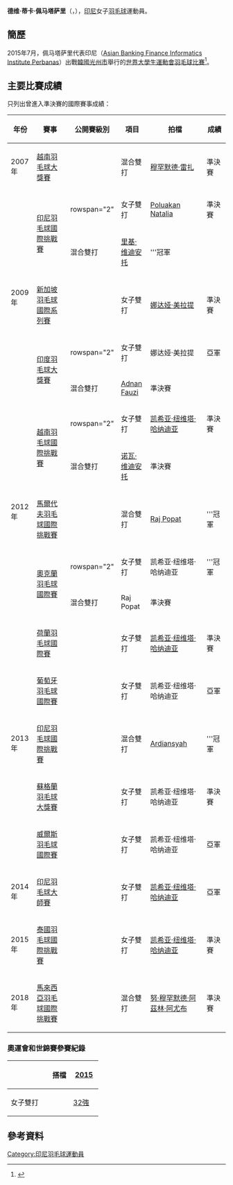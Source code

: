 {{noteTA|G1=Badminton}}
{{Infobox 羽球選手
| playername              = 德维·蒂卡·佩马塔萨里<br/>{{lang|id|Devi Tika Permatasari}}
| image                   = 
| size                    = 
| caption                 = 
| birth_name              = 
| date_of_birth           = {{birth_date_and_age|1987|12|14}}<ref name="PROFIL ATLET">[http://badmintonindonesia.org/app/profile/aktif.aspx?id=000004933 PROFIL ATLET - Devi Tika Permatasari PBSI] {{Wayback|url=http://badmintonindonesia.org/app/profile/aktif.aspx?id=000004933 |date=20171216211248 }}{{id}}</ref>
| place_of_birth          = {{INA}}
| residence               =
| height                  = 
| weight                  = 
| handedness              = 
| country                 = {{INA}}
| years_intldebut         =
| years_started           = 
| coach                   = 
| event                   = 女子雙打、混合雙打
| highest_ranking         = 第26位（女雙-[[凯希亚·纽维塔·哈纳迪亚|哈纳迪亚]]）
| date_of_highest_ranking = 2015年6月18日<ref name="highest-ranking">[http://bwfcontent.tournamentsoftware.com/ranking/player.aspx?id=9349&player=109361 BWF World Ranking - Ranking of Devi Tika PERMATASARI (88466)]{{en}}</ref>
| current_ranking         = 第27位（女雙-[[凯希亚·纽维塔·哈纳迪亚|哈纳迪亚]]）<br/>第223位（混雙-[[Ardiansyah|Ardiansyah]]）
| date_of_current_ranking = 2015年7月9日<ref>[http://bwfcontent.tournamentsoftware.com/ranking/category.aspx?id=9349&category=475 BWF World Ranking - BWF世界排名榜 (7/9/2015) - Women's doubles] {{Webarchive|url=https://archive.is/20150709092409/http://bwfcontent.tournamentsoftware.com/ranking/category.aspx?id=9349&category=475 |date=2015-07-09 }}{{en}}</ref><ref>[http://bwfcontent.tournamentsoftware.com/ranking/category.aspx?id=9349&category=476 BWF World Ranking - BWF世界排名榜 (7/9/2015) - Mixed doubles] {{Wayback|url=http://bwfcontent.tournamentsoftware.com/ranking/category.aspx?id=9349&category=476 |date=20190713132735 }}{{en}}</ref>
| played                  = 82勝–55負（女雙）<br/>52勝–25負（混雙）
| titles                  = 
| bwf_profile             = 00422DDD-F5C6-4CB6-9560-CBAB6D0343F3
| bwf_id                  = 88466
| updated                 = 2015年7月13日
}}
{{MedalTableTop}}
{{MedalSport | 女子[[羽毛球|羽毛球]]}}
{{MedalCountry | {{INA}}}}
{{MedalBottom}}
'''德维·蒂卡·佩马塔萨里'''（{{lang-id|'''Devi Tika Permatasari'''}}，{{bd|1987年|12月14日|}}），[[印尼|印尼]]女子[[羽毛球|羽毛球]]運動員。

==簡歷==
2015年7月，佩马塔萨里代表印尼（[[Asian_Banking_Finance_Informatics_Institute_Perbanas|Asian Banking Finance Informatics Institute Perbanas]]）出戰[[韓國|韓國]][[光州市|光州市]]舉行的[[2015年夏季世界大學生運動會|世界大學生運動會]][[2015年夏季世界大學生運動會羽球比賽|羽毛球比賽]]<ref name="gwangju">{{cite web|title=Biography Overview - PERMATASARI Devi tika|url=http://www.gwangju2015.com/IRS/eng/zb/engzb_badminton_biography_overview_n6307537_permatasari_devi_tika.htm|publisher=2015 Gwangju Summer Universiade Organizing Committee|deadurl=yes|archiveurl=https://web.archive.org/web/20150924045421/http://www.gwangju2015.com/IRS/eng/zb/engzb_badminton_biography_overview_n6307537_permatasari_devi_tika.htm|archivedate=2015-09-24}}{{en}}</ref>。

==主要比賽成績==
只列出曾進入準決賽的國際賽事成績：
{| class=wikitable style="text-align:center; font-size:small;" 
!width="50"|年份
!width="180"|賽事
!width="80"|公開賽級別
!width="60"|項目
!width="190"|拍檔
!width="50"|成績
|-
!rowspan="1"|2007年
|[[2007年越南羽毛球大獎賽|越南羽毛球大獎賽]]
|{{BWFGP}}
|混合雙打
|[[穆罕默德·雷扎|穆罕默德·雷扎]]
|bgcolor="#b8860b"|準決賽
|-
!rowspan="5"|2009年
|rowspan="2"|[[2009年印度尼西亞羽毛球國際挑戰賽|印尼羽毛球國際挑戰賽]]
|rowspan="2" {{BWFIC}}
|女子雙打
|[[Poluakan_Natalia|Poluakan Natalia]]
|bgcolor="#b8860b"|準決賽
|-
|混合雙打
|[[里基·维迪安托|里基·维迪安托]]
|bgcolor="gold"|'''冠軍
|-
|[[2009年新加坡羽毛球國際系列賽|新加坡羽毛球國際系列賽]]
|{{BWFIS}}
|女子雙打
|[[娜达娅·美拉提|娜达娅·美拉提]]
|bgcolor="#b8860b"|準決賽
|-
|rowspan="2"|[[2009年印度羽毛球大獎賽|印度羽毛球大獎賽]]
|rowspan="2" {{BWFGP}}
|女子雙打
|娜达娅·美拉提
|bgcolor="silver"|亞軍
|-
|混合雙打
|[[Adnan_Fauzi|Adnan Fauzi]]
|bgcolor="#b8860b"|準決賽
|-
!rowspan="5"|2012年
|rowspan="2"|[[2012年越南羽毛球國際挑戰賽|越南羽毛球國際挑戰賽]]
|rowspan="2" {{BWFIC}}
|女子雙打
|[[凯希亚·纽维塔·哈纳迪亚|凯希亚·纽维塔·哈纳迪亚]]
|bgcolor="#b8860b"|準決賽
|-
|混合雙打
|[[诺瓦·维迪安托|诺瓦·维迪安托]]
|bgcolor="#b8860b"|準決賽
|-
|[[2012年馬爾代夫羽毛球國際挑戰賽|馬爾代夫羽毛球國際挑戰賽]]
|{{BWFIC}}
|混合雙打
|{{flagicon|WAL}} [[Raj_Popat|Raj Popat]]
|bgcolor="gold"|'''冠軍
|-
|rowspan="2"|[[2012年奧克蘭羽毛球國際賽|奧克蘭羽毛球國際賽]]
|rowspan="2" {{BWFIS}}
|女子雙打
|凯希亚·纽维塔·哈纳迪亚
|bgcolor="gold"|'''冠軍
|-
|混合雙打
|{{flagicon|WAL}} Raj Popat
|bgcolor="#b8860b"|準決賽
|-
!rowspan="5"|2013年
|[[2013年荷蘭羽毛球國際賽|荷蘭羽毛球國際賽]]
|{{BWFIC}}
|女子雙打
|[[凯希亚·纽维塔·哈纳迪亚|凯希亚·纽维塔·哈纳迪亚]]
|bgcolor="#b8860b"|準決賽
|-
|[[2013年葡萄牙羽毛球國際賽|葡萄牙羽毛球國際賽]]
|{{BWFIS}}
|女子雙打
|凯希亚·纽维塔·哈纳迪亚
|bgcolor="silver"|亞軍
|-
|[[2013年印度尼西亞羽毛球國際挑戰賽|印尼羽毛球國際挑戰賽]]
|{{BWFIC}}
|混合雙打
|[[Ardiansyah|Ardiansyah]]
|bgcolor="gold"|'''冠軍
|-
|[[2013年蘇格蘭羽毛球大獎賽|蘇格蘭羽毛球大獎賽]]
|{{BWFGP}}
|女子雙打
|凯希亚·纽维塔·哈纳迪亚
|bgcolor="#b8860b"|準決賽
|-
|[[2013年威爾斯羽毛球國際賽|威爾斯羽毛球國際賽]]
|{{BWFIC}}
|女子雙打
|凯希亚·纽维塔·哈纳迪亚
|bgcolor="silver"|亞軍
|-
!rowspan="1"|2014年
|[[2014年印度尼西亞羽毛球大師賽|印尼羽毛球大師賽]]
|{{BWFGPG}}
|女子雙打
|[[凯希亚·纽维塔·哈纳迪亚|凯希亚·纽维塔·哈纳迪亚]]
|bgcolor="silver"|亞軍
|-
!rowspan="1"|2015年
|[[2015年泰國羽毛球國際挑戰賽|泰國羽毛球國際挑戰賽]]
|{{BWFIC}}
|女子雙打
|[[凯希亚·纽维塔·哈纳迪亚|凯希亚·纽维塔·哈纳迪亚]]
|bgcolor="#b8860b"|準決賽
|-
!rowspan="1"|2018年
|[[2018年馬來西亞羽毛球國際挑戰賽|馬來西亞羽毛球國際挑戰賽]]
|{{BWFIC}}
|混合雙打
|{{flagicon|MAS}} [[努·穆罕默德·阿茲林·阿尤布|努·穆罕默德·阿茲林·阿尤布]]
|bgcolor="#b8860b"|準決賽
|}
{{BWF賽事級別索引}}

===奧運會和世錦賽參賽紀錄===
{| class=wikitable style="text-align:center; font-size:small;" 
!
!搭檔
!width="50"|[[2015年世界羽毛球錦標賽|2015]]
|-
!width="80"|女子雙打
|align="left"|{{nowrap|[[凯希亚·纽维塔·哈纳迪亚|哈纳迪亚]]}}
|[[2015年世界羽毛球錦標賽女子雙打項目|32強]]
|}

==參考資料==
{{Reflist}}

{{DEFAULTSORT:Permatasari, Devi Tika}}
[[Category:印尼羽毛球運動員|Category:印尼羽毛球運動員]]